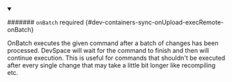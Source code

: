 


<details className="config-field" data-expandable="true" open>
<summary>

####### `onBatch` <span className="config-field-required" data-required="false">required</span> <span className="config-field-type"></span> <span className="config-field-default"></span> <span className="config-field-enum"></span> {#dev-containers-sync-onUpload-execRemote-onBatch}

OnBatch executes the given command after a batch of changes has been processed. DevSpace will wait for the command to finish and then will continue execution. This is useful for commands that shouldn't be executed after every single change that may take a little bit longer like recompiling etc.

</summary>

<PartialOnBatchreference />


</details>
